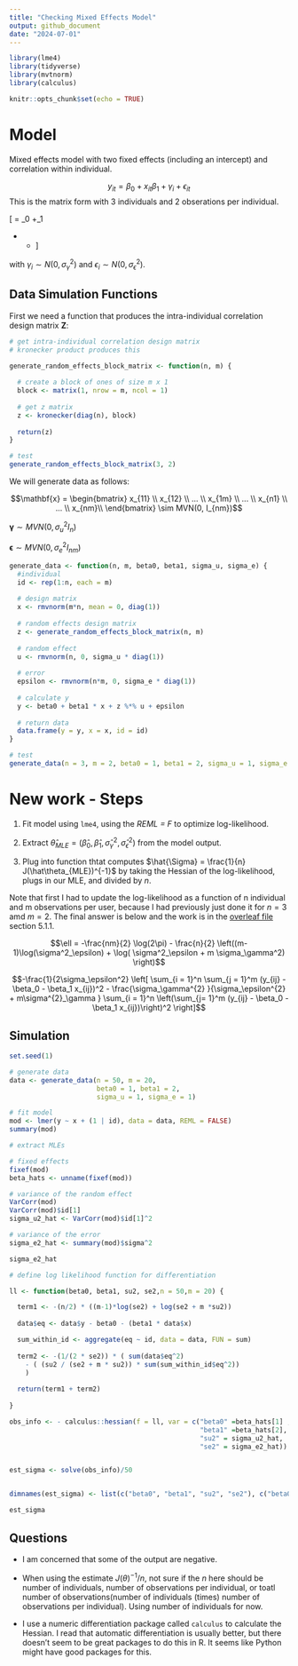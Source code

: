 ```yaml
---
title: "Checking Mixed Effects Model"
output: github_document
date: "2024-07-01"
---
```


```r
library(lme4)
library(tidyverse)
library(mvtnorm)
library(calculus)

knitr::opts_chunk$set(echo = TRUE)
```





# Model

Mixed effects model with two fixed effects (including an intercept) and correlation within individual. 




$$y_{it} = \beta_0 + x_{it}\beta_1  +  \gamma_i + \epsilon_{it}$$
This is the matrix form with $3$ individuals and $2$ obserations per individual. 

\[
\begin{bmatrix}
y_{11} \\
y_{12} \\
y_{21} \\
y_{22} \\
y_{31} \\
y_{32}
\end{bmatrix} = 
\beta_0 \begin{bmatrix}
1 \\
1 \\
1 \\
1 \\
1 \\
1
\end{bmatrix} +\beta_1 \begin{bmatrix}
x_{11} \\
x_{12} \\
x_{21} \\
x_{22} \\
x_{31} \\
x_{32}
\end{bmatrix} + 
\begin{bmatrix}
1 & 0 & 0 \\
1 & 0 & 0 \\
0 & 1 & 0 \\
0 & 1 & 0 \\
0 & 0 & 1 \\
0 & 0 & 1
\end{bmatrix}
\begin{bmatrix}
\gamma_1 \\
\gamma_2 \\
\gamma_3
\end{bmatrix} +
\begin{bmatrix}
\epsilon_{11} \\
\epsilon_{12} \\
\epsilon_{21} \\
\epsilon_{22} \\
\epsilon_{31} \\
\epsilon_{32}
\end{bmatrix}
\]

with $\gamma_i \sim N(0, \sigma^2_\gamma)$ and $\epsilon_i \sim N(0, \sigma^2_\epsilon)$.

## Data Simulation Functions

First we need a function that produces the intra-individual correlation design matrix $\mathbf{Z}$:

```r
# get intra-individual correlation design matrix
# kronecker product produces this

generate_random_effects_block_matrix <- function(n, m) {
  
  # create a block of ones of size m x 1
  block <- matrix(1, nrow = m, ncol = 1)
  
  # get z matrix
  z <- kronecker(diag(n), block)
  
  return(z)
}

# test
generate_random_effects_block_matrix(3, 2)
```

We will generate data as follows:

$$\mathbf{x} = \begin{bmatrix} x_{11} \\
x_{12} \\
... \\
x_{1m} \\
... \\
x_{n1} \\
... \\
x_{nm}\\
\end{bmatrix} \sim MVN(0, I_{nm})$$

$\pmb{\gamma} \sim MVN(0, \sigma_u^2 I_n)$

$\pmb{\epsilon} \sim MVN(0, \sigma_e^2 I_{nm})$


```r
generate_data <- function(n, m, beta0, beta1, sigma_u, sigma_e) {
  #individual
  id <- rep(1:n, each = m)
  
  # design matrix
  x <- rmvnorm(m*n, mean = 0, diag(1))
  
  # random effects design matrix
  z <- generate_random_effects_block_matrix(n, m)
  
  # random effect
  u <- rmvnorm(n, 0, sigma_u * diag(1))
  
  # error
  epsilon <- rmvnorm(n*m, 0, sigma_e * diag(1))
  
  # calculate y
  y <- beta0 + beta1 * x + z %*% u + epsilon
  
  # return data
  data.frame(y = y, x = x, id = id)
}

# test
generate_data(n = 3, m = 2, beta0 = 1, beta1 = 2, sigma_u = 1, sigma_e = 1)
```


# New work - Steps

1. Fit model using `lme4`, using the _REML = F_ to optimize log-likelihood. 

2. Extract $\hat\theta_{MLE} = (\hat\beta_0, \hat\beta_1, \hat\sigma_{\gamma}^2, \hat\sigma_{\epsilon}^2)$ from the model output.

3. Plug into function thtat computes $\hat{\Sigma} = \frac{1}{n} J(\hat\theta_{MLE})^{-1}$ by taking the Hessian of the log-likelihood, plugs in our MLE, and divided by $n$.

Note that first I had to update the log-likelihood as a function of n individual and m observations per user, because I had previously just done it for $n = 3$ amd $m =2$. The final answer is below and the work is in the [overleaf file](https://www.overleaf.com/read/jmnzvhwsnwqq#81156c) section 5.1.1.

$$\ell = -\frac{nm}{2} \log(2\pi) - \frac{n}{2} \left((m-1)\log(\sigma^2_\epsilon) + \log( \sigma^2_\epsilon + m \sigma_\gamma^2) \right)$$

$$-\frac{1}{2\sigma_\epsilon^2} \left[ \sum_{i = 1}^n \sum_{j = 1}^m (y_{ij}  - \beta_0 - \beta_1 x_{ij})^2 -  \frac{\sigma_\gamma^{2} }{\sigma_\epsilon^{2} + m\sigma^{2}_\gamma }  \sum_{i = 1}^n \left(\sum_{j= 1}^m (y_{ij} - \beta_0 - \beta_1 x_{ij})\right)^2 \right]$$

## Simulation

```r
set.seed(1)

# generate data
data <- generate_data(n = 50, m = 20, 
                      beta0 = 1, beta1 = 2, 
                      sigma_u = 1, sigma_e = 1)

# fit model
mod <- lmer(y ~ x + (1 | id), data = data, REML = FALSE)
summary(mod)

# extract MLEs

# fixed effects
fixef(mod)
beta_hats <- unname(fixef(mod))

# variance of the random effect 
VarCorr(mod)
VarCorr(mod)$id[1]
sigma_u2_hat <- VarCorr(mod)$id[1]^2

# variance of the error
sigma_e2_hat <- summary(mod)$sigma^2

sigma_e2_hat
```

```r
# define log likelihood function for differentiation

ll <- function(beta0, beta1, su2, se2,n = 50,m = 20) {

  term1 <- -(n/2) * ((m-1)*log(se2) + log(se2 + m *su2))
  
  data$eq <- data$y - beta0 - (beta1 * data$x)

  sum_within_id <- aggregate(eq ~ id, data = data, FUN = sum)
  
  term2 <- -(1/(2 * se2)) * ( sum(data$eq^2) 
    - ( (su2 / (se2 + m * su2)) * sum(sum_within_id$eq^2))
    )
  
  return(term1 + term2)
  
}

obs_info <- - calculus::hessian(f = ll, var = c("beta0" =beta_hats[1] , 
                                                "beta1" =beta_hats[2], 
                                                "su2" = sigma_u2_hat, 
                                                "se2" = sigma_e2_hat))


est_sigma <- solve(obs_info)/50


dimnames(est_sigma) <- list(c("beta0", "beta1", "su2", "se2"), c("beta0", "beta1", "su2", "se2"))

est_sigma

```

## Questions

- I am concerned that some of the output are negative.

- When using the estimate $J(\theta)^{-1}/n$, not sure if the $n$ here should be number of individuals, number of observations per individual, or toatl number of observations(number of individuals (times) number of observations per individual). Using number of individuals for now. 


- I use a numeric differentiation package called `calculus` to calculate the Hessian. I read that automatic differentiation is usually better, but there doesn't seem to be great packages to do this in R. It seems like Python might have good packages for this. 


<!-- You actually should get a similar answer by conducting 1000 simulated trials each of n users, estimating the fixed effects and the random effects variance for each trial (so you get 1000 of these)  and then calculating sample variances, sample covariances for the 1000 vectors (each vector contains the estimators of the fixed effects, estimators of the random effects variances and estimators of the noise variance). -->


<!-- ```{r} -->


<!-- out <- replicate(1000, { -->

<!--   data <- generate_data(n = 50, m = 20,  -->
<!--                       beta0 = 1, beta1 = 2,  -->
<!--                       sigma_u = 1, sigma_e = 1) -->

<!--         # REML = F ensures we run ML not REML -->
<!--       model <- lmer(y ~ x + (1 | id), data = data, REML = FALSE) -->

<!--       # extract estimates -->
<!--       return(c(beta_0 = fixef(model)[1],  -->
<!--                beta1 = fixef(model)[2],  -->
<!--                sigma_u = VarCorr(model)$id[1])) -->
<!-- } -->


<!-- ) -->

<!-- cov(t(out)) -->
<!-- ``` -->






<!-- # Old -->



<!-- ## Simulations -->

<!-- Note that I am running a mixed effects model with random intercept, but not random slope.  -->

<!-- ```{r} -->
<!-- # simulation -->
<!-- simulation <- function(ns, m, beta0, beta1, sigma_u, sigma_e, num_simulations){ -->

<!--   # we want to construct a dataframe with number of individuals and -->
<!--   # correlation for beta0 vs sigma_u, correlation for beta1 vs sigma_u -->

<!--   out <- data.frame(n = rep(ns, each = 2),  -->
<!--                     beta_vs_sigmau = rep(c("beta0_vs_sigmau", "beta1_vs_sigmau"),  length(ns)),  -->
<!--                     corr = NA_real_) -->
<!--   # repeat for each individual size n -->
<!--   for(i in ns){ -->

<!--     # within each individual, repeat (1000?) times -->
<!--     sims <- replicate(num_simulations, { -->

<!--       # simulate data -->
<!--       data <- generate_data(i, m, beta0, beta1, sigma_u, sigma_e) -->

<!--       # fit model - this is random intercept, but not random slope -->
<!--       # REML = F ensures we run ML not REML -->
<!--       model <- lmer(y ~ x + (1 | id), data = data, REML = FALSE) -->

<!--       # extract estimates -->
<!--       return(c(beta_0 = fixef(model)[1],  -->
<!--                beta1 = fixef(model)[2],  -->
<!--                sigma_u = VarCorr(model)$id[1])) -->
<!--     }) -->

<!--     # get correlations -->
<!--     corrs <- cor(t(sims)) -->

<!--     # 2 is beta0 vs sigmau, 3 is beta1 vs sigmau -->
<!--     corrs <- corrs[lower.tri(corrs)][2:3] -->

<!--     # store values -->
<!--     out[out$n == i, 3] <- corrs -->

<!--   } -->

<!--   gg <- ggplot(out, aes(x = n, group = beta_vs_sigmau, y = corr, color = beta_vs_sigmau)) +  -->
<!--     geom_hline(yintercept = 0, color = "grey70", linetype = "dashed") + -->
<!--     geom_line() +  -->
<!--     geom_point() +  -->
<!--     theme_minimal() +  -->
<!--     labs(y = "Correlation", x = "Number of Individuals", color = "Comparison") -->

<!--   print(gg) -->

<!-- } -->
<!-- ``` -->

<!-- For each number of individual $n = \{10,  25, 50, 75, 100, 150, 200, 250,  300, 350, 400, 450, 500\}$, we will generate data and fit our model 1000 times. Then we will take the correlation of those simulations.  -->


<!-- For each simulation, we fix that each individual has $m = 20$ observations and we will fix $\sigma_\epsilon^2 = 1$, $\beta_0 = 1$. -->

<!-- We will vary $\beta_1$ and $\sigma_\gamma^2$. -->


<!-- ### Case 1: Equal Beta1 and sigma gamma -->

<!-- Here we set $\beta_1 = \sigma^2_\gamma = 1$. -->


<!-- ```{r} -->
<!-- ns <- c(10,  25, 50, 75, 100, 150, 200, 250,  300, 350, 400, 450, 500) -->
<!-- nsims = 1000 -->
<!-- m = 20 -->
<!-- beta0 = 1 -->
<!-- sigma_e = 1 -->
<!-- set.seed(1) -->
<!-- ``` -->

<!-- ```{r,eval = F} -->
<!-- sim0 <- simulation(n = ns,  -->
<!--            m = m, beta0 = beta0, sigma_e = sigma_e, -->
<!--            beta1 = 1, sigma_u = 1,  -->
<!--            num_simulations =nsims) -->
<!-- saveRDS(sim0, file = "output/sim0.rds") -->
<!-- ``` -->

<!-- ```{r} -->
<!-- readRDS(file ="output/sim0.rds" ) -->
<!-- ``` -->


<!-- ### Large Beta1  -->


<!-- Here we set $\beta_1 = 10$ and $\sigma^2_\gamma = 1$. -->


<!-- ```{r, eval = F} -->
<!-- sim1 <- simulation(n =ns, m = m, beta0 = beta0, beta1 = 10,  -->
<!--            sigma_u = 1, sigma_e = sigma_e, num_simulations =nsims) -->
<!-- saveRDS(sim1, file = "output/sim1.rds") -->

<!-- ``` -->

<!-- ```{r} -->
<!-- readRDS(file ="output/sim1.rds" ) -->
<!-- ``` -->

<!-- ### Large sigma_u  -->

<!-- Here we set $\beta_1 = 1$ and $\sigma^2_\gamma = 10$. -->

<!-- ```{r, eval = F} -->
<!-- sim2 <- simulation(n = ns, m = m, beta0 = beta0, beta1 = 1,  -->
<!--            sigma_u = 10, sigma_e = sigma_e, num_simulations =nsims) -->
<!-- saveRDS(sim2, file = "output/sim2.rds") -->
<!-- ``` -->

<!-- ```{r} -->
<!-- readRDS(file ="output/sim2.rds" ) -->
<!-- ``` -->

<!-- ### Large sigma_u and beta1 -->

<!-- Here we set $\beta_1 = 10$ and $\sigma^2_\gamma = 10$. -->


<!-- ```{r, eval = F} -->
<!-- sim3 <- simulation(n = ns, m = m, beta0 = beta0, beta1 = 10, -->
<!--            sigma_u = 10, sigma_e = sigma_e, num_simulations =nsims) -->
<!-- saveRDS(sim3, file = "output/sim3.rds") -->
<!-- ``` -->

<!-- ```{r} -->
<!-- readRDS(file ="output/sim3.rds" ) -->
<!-- ``` -->

<!-- ## Questions -->


<!-- - Sometimes I get errors regarding singular fit or failed to converge. I am not sure what this means or how to avoid it. -->

<!-- - I think I might try the mixed effects model with random intercept and random slope, to see if it makes a difference -->

<!-- - The take away is that $\sigma_\gamma^2$ and $\beta_1, \beta_0$ are correlated, but I am wondering if we should see a specific pattern as $n$ grows. For example, should we expect that as $n$ increase, correlation is stronger (and in one direction? -->






